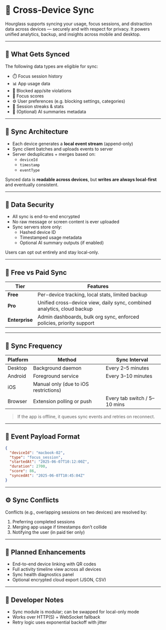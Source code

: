 # 🔄 Cross-Device Sync

Hourglass supports syncing your usage, focus sessions, and distraction data across devices — securely and with respect for privacy. It powers unified analytics, backup, and insights across mobile and desktop.

---

## 🧠 What Gets Synced

The following data types are eligible for sync:

- ⏱️ Focus session history
- 📊 App usage data
- 🚫 Blocked app/site violations
- 🧠 Focus scores
- ⚙️ User preferences (e.g. blocking settings, categories)
- 📅 Session streaks & stats
- 💬 (Optional) AI summaries metadata

---

## 🧱 Sync Architecture

- Each device generates a **local event stream** (append-only)
- Sync client batches and uploads events to server
- Server deduplicates + merges based on:
  - `deviceId`
  - `timestamp`
  - `eventType`

Synced data is **readable across devices**, but **writes are always local-first** and eventually consistent.

---

## 🔐 Data Security

- All sync is end-to-end encrypted
- No raw message or screen content is ever uploaded
- Sync servers store only:
  - Hashed device ID
  - Timestamped usage metadata
  - Optional AI summary outputs (if enabled)

Users can opt out entirely and stay local-only.

---

## 🎯 Free vs Paid Sync

| Tier       | Features                                                                 |
|------------|--------------------------------------------------------------------------|
| **Free**   | Per-device tracking, local stats, limited backup                         |
| **Pro**    | Unified cross-device view, daily sync, combined analytics, cloud backup  |
| **Enterprise** | Admin dashboards, bulk org sync, enforced policies, priority support    |

---

## 🔄 Sync Frequency

| Platform   | Method               | Sync Interval         |
|------------|----------------------|------------------------|
| Desktop    | Background daemon    | Every 2–5 minutes      |
| Android    | Foreground service   | Every 3–10 minutes     |
| iOS        | Manual only (due to iOS restrictions) |
| Browser    | Extension polling or push | Every tab switch / 5–10 mins |

> If the app is offline, it queues sync events and retries on reconnect.

---

## 📂 Event Payload Format

```json
{
  "deviceId": "macbook-02",
  "type": "focus_session",
  "startedAt": "2025-06-07T10:12:00Z",
  "duration": 2700,
  "score": 86,
  "syncedAt": "2025-06-07T10:45:04Z"
}
````

---

## ⚙️ Sync Conflicts

Conflicts (e.g., overlapping sessions on two devices) are resolved by:

1. Preferring completed sessions
2. Merging app usage if timestamps don’t collide
3. Notifying the user (in paid tier only)

---

## 🚧 Planned Enhancements

* End-to-end device linking with QR codes
* Full activity timeline view across all devices
* Sync health diagnostics panel
* Optional encrypted cloud export (JSON, CSV)

---

## 🧭 Developer Notes

* Sync module is modular; can be swapped for local-only mode
* Works over HTTP(S) + WebSocket fallback
* Retry logic uses exponential backoff with jitter

